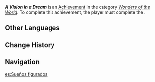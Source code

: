 {{Achievement Infobox
|id           = 84305
|order id     = 5084
|category     = Wonders of the World
|description  = See what [[Childe]] experienced from his perspective in a dream.
|requirements = Complete ''[[Fortress of Meropide (Quest)|Fortress of Meropide]]''.
|primogems    = 5
|tracking     = 
|topic        = 
|type         = Quest
|quest        = To the Stars Shining in the Depths
|hidden       = 1
}}
'''''A Vision in a Dream''''' is an [[Achievement]] in the category ''[[Wonders of the World]]''. To complete this achievement, the player must complete the {{Quest|Fortress of Meropide (Quest)}}.

==Other Languages==
{{Other Languages
|en      = A Vision in a Dream
|zhs     = 梦寻幻景
|zhs_rm  = 
|zht     = 夢尋幻景
|zht_rm  = 
|zh_tl   = 
|ja      = 夢の中のビジョン
|ja_rm   = Yume no Naka no Bijon
|ja_tl   = A Vision in a Dream
|ko      = 쿠블라 칸
|ko_rm   = 
|ko_tl   = {{w|Kubla Khan}}
|es      = Sueños figurados
|es_tl   = Figurative Dreams
|fr      = Une vision dans un rêve
|fr_tl   = A Vision in a Dream
|ru      = Чужие грёзы
|ru_tl   = Another's Dreams
|th      = นิมิตในความฝัน
|th_rm   = 
|th_tl   = 
|vi      = Ảo Cảnh Trong Mơ
|vi_tl   = 
|de      = Eine Vision im Traum
|de_tl   = A Vision in a Dream
|id      = Penglihatan Mimpi
|id_tl   = A Vision of Dream
|pt      = Sonhos Vicários
|pt_tl   = 
|tr      = Astral Seyahat
|tr_tl   = Astral Journey
|it      = Sogni surrogati
|it_tl   = 
}}

==Change History==
{{Change History|4.1}}

==Navigation==
{{Achievement Navbox}}

[[es:Sueños figurados]]